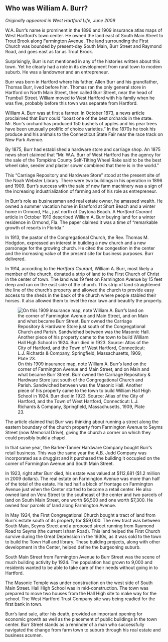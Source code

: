 ## Who was William A. Burr? {-}

*Originally appeared in West Hartford Life, June 2009*

W.A. Burr's name is prominent in the 1896 and 1909 insurance atlas maps of West Hartford's town center. He owned the land east of South Main Street to Trout Brook along Farmington Avenue. The land surrounding the First Church was bounded by present-day South Main, Burr Street and Raymond Road, and goes east as far as Trout Brook.

Surprisingly, Burr is not mentioned in any of the histories written about this town. Yet he clearly had a role in its development from rural town to modem suburb. He was a landowner and an entrepreneur.

Burr was born in Hartford where his father, Allen Burr and his grandfather, Thomas Burr, lived before him. Thomas ran the only general store in Hartford on North Main Street, then called Burr Street, near the head of Trumbull Street. William moved to West Hartford with his family when he was five, probably before this town was separate from Hartford.

William A. Burr was at first a farmer. In October 1873, a news article proclaimed that Burr could “boast one of the best orchards in the state. Mr. Burr’s orchard has produced 150 bushels of apples and his pear trees have been unusually prolific of choice varieties.” In the 1870s he took his produce and his animals to the Connecticut State Fair near the race track on New Park Avenue.

By 1875, Burr had established a hardware store and carriage shop. An 1875 news short claimed that "Mr. W.A. Burr of West Hartford has the agency for the sale of the Tompkins County Self-Tilting Wheel Rake said to be the best wheel rake, seeder and plaster sower combined that there is in the world.”

This "Carriage Repository and Hardware Store" stood at the present site of the Noah Webster Library. There were two buildings in his operation in 1896 and 1909. Burr's success with the sale of new farm machinery was a sign of the increasing industrialization of farming and of his role as entrepreneur.

In Burr’s role as businessman and real estate owner, he amassed wealth. He owned a summer vacation home in Branford at Short Beach and a winter home in Ormond, Fla., just north of Daytona Beach. A *Hartford Courant* article in October 1910 described William A. Burr buying land for a winter residence in Ormond, Fla. The paper claimed it was a time of “remarkable growth of resorts in Florida.”

In 1913, the pastor of the Congregational Church, the Rev. Thomas M. Hodgdon, expressed an interest in building a new church and a new parsonage for the growing church. He cited the congestion in the center and the increasing value of the present site for business purposes. Burr delivered.

In 1914, according to the *Hartford Courant*, William A. Burr, most likely a member of the church, donated a strip of land to the First Church of Christ in the center of town. The land was 19 feet on Farmington Avenue by 15 feet deep and ran on the east side of the church. This strip of land straightened the line of the church's property and allowed the church to provide easy access to the sheds in the back of the church where people stabled their horses. It also allowed them to level the rear lawn and beautify the property.

![On this 1909 insurance map, note William A. Burr’s land on the corner of Farmington Avenue and Main Street, and on Main and what became Burr Street. Burr owned the Carriage Repository & Hardware Store just south of the Congregational Church and Parish. Sandwiched between was the Masonic Hall. Another piece of his property came to the town to build William Hall High School in 1924. Burr died in 1923. Source: Atlas of the City of Hartford, and the Town of West Hartford, Connecticut: L.J. Richards & Company, Springfield, Massachusetts, 1909, Plate 23.](images/04-1909-map-color.png)

The article claimed that Burr was thinking about running a street along the eastern boundary of the church property from Farmington Avenue to Seyms Street (now Memorial Drive), giving the church a corner on which they could possibly build a chapel.

In that same year, the Barker-Tanner Hardware Company bought Burr's retail business. This was the same year the A.B. Judd Company was incorporated as a druggist and it purchased the building it occupied on the comer of Farmington Avenue and South Main Street.

In 1923, right after Burr died, his estate was valued at $112,681 ($1.2 million in 2009 dollars). The real estate on Farmington Avenue was more than half of the total of the estate. He had half a block of frontage on Farmington Avenue just when the Center started to become a retail center. He also owned land on Vera Street to the southeast of the center and two parcels of land on South Main Street, one worth $6,500 and one worth $7,300. He owned four parcels of land along Farmington Avenue.

In May 1924, the First Congregational Church bought a tract of land from Burr's estate south of its property for $59,000. The new tract was between South Main, Seyms Street and a proposed street running from Raymond Road to Seyms (the current Isham Road). This land helped the First Church survive during the Great Depression in the 1930s, as it was sold to the town to build the Town Hall and library. These building projects, along with other development in the Center, helped define the burgeoning suburb.

South Main Street from Farmington Avenue to Burr Street was the scene of much building activity by 1924. The population had grown to 9,000 and residents wanted to be able to take care of their needs without going in to Hartford.

The Masonic Temple was under construction on the west side of South Main Street. Hall High School was in mid-construction. The town was prepared to move two houses from the Hall High site to make way for the school. The West Hartford Trust Company site was being readied for the first bank in town.

Burr's land sale, after his death, provided an important opening for economic growth as well as the placement of public buildings in the town center. Burr Street stands as a reminder of a man who successfully navigated the change from farm town to suburb through his real estate and business acumen.
